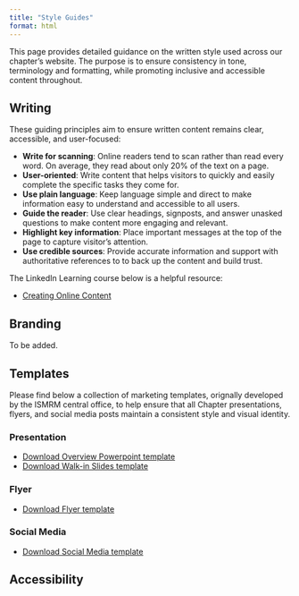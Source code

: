 ```yaml
---
title: "Style Guides"
format: html
---
```


This page provides detailed guidance on the written style used across our chapter's website. The purpose is to ensure consistency in tone, terminology and formatting, while promoting inclusive and accessible content throughout.

## Writing

These guiding principles aim to ensure written content remains clear, accessible, and user-focused:

-   **Write for scanning**: Online readers tend to scan rather than read every word. On average, they read about only 20% of the text on a page.
-   **User-oriented**: Write content that helps visitors to quickly and easily complete the specific tasks they come for.
-   **Use plain language**: Keep language simple and direct to make information easy to understand and accessible to all users.
-   **Guide the reader**: Use clear headings, signposts, and answer unasked questions to make content more engaging and relevant.
-   **Highlight key information**: Place important messages at the top of the page to capture visitor's attention.
-   **Use credible sources**: Provide accurate information and support with authoritative references to to back up the content and build trust.

The LinkedIn Learning course below is a helpful resource:

-   [Creating Online Content](https://www.linkedin.com/learning/creating-online-content)

## Branding

To be added.

## Templates

Please find below a collection of marketing templates, orignally developed by the ISMRM central office, to help ensure that all Chapter presentations, flyers, and social media posts maintain a consistent style and visual identity.

### Presentation
 - [Download Overview Powerpoint template](https://bic.ismrm.org/wp-content/uploads/2025/08/BIC-ISMRM-Chapter-Overview-PPT-Slides-Template-Final-23.08.25.pptx)
 - [Download Walk-in Slides template](https://bic.ismrm.org/wp-content/uploads/2025/08/BIC-ISMRM-Chapter-Walk-in-Slides-Template-23.08.25.pptx)

### Flyer
 - [Download Flyer template](https://bic.ismrm.org/wp-content/uploads/2025/08/BIC-ISMRM-Chapters-Flyer-Template-23.08.25.pptx)

### Social Media
 - [Download Social Media template](https://bic.ismrm.org/wp-content/uploads/2025/08/BIC-ISMRM-Chapters-Social-Media-Final-23.08.25.pptx)

## Accessibility
